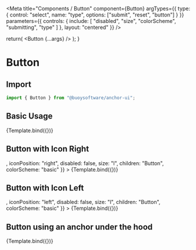 

<Meta
  title="Components / Button"
  component={Button}
  argTypes={{
    type: {
      control: "select",
      name: "type",
      options: ["submit", "reset", "button"]
    }
  }}
  parameters={{
    controls: {
      include: [
        "disabled",
        "size",
        "colorScheme",
        "submitting",
        "type"
      ]
    },
    layout: "centered"
  }}
/>

  return(
    <Button {...args} />
  );
}

# Button

## Import

```javascript
import { Button } from "@buoysoftware/anchor-ui";
```

## Basic Usage

<Canvas>
  <Story
    name="Basic"
    args={{
      disabled: false,
      size: "l",
      children: "Button",
      colorScheme: "basic",
      type: "submit"
    }}
  >
    {Template.bind({})}
  </Story>
</Canvas>

## Button with Icon Right

<Canvas>
  <Story
    name="Icon Right"
    args={{
      icon: <NavArrowDown />,
      iconPosition: "right",
      disabled: false,
      size: "l",
      children: "Button",
      colorScheme: "basic"
    }}
  >
    {Template.bind({})}
  </Story>
</Canvas>

## Button with Icon Left

<Canvas>
  <Story
    name="Icon Left"
    args={{
      icon: <NavArrowLeft />,
      iconPosition: "left",
      disabled: false,
      size: "l",
      children: "Button",
      colorScheme: "basic"
    }}
  >
    {Template.bind({})}
  </Story>
</Canvas>

## Button using an anchor under the hood

<Canvas>
  <Story
    name="Anchor"
    args={{
      as: "a",
      href: "https://www.youtube.com/watch?v=dQw4w9WgXcQ",
      target: "_blank",
      children: "This is a link",
      colorScheme: "basic",
    }}
  >
    {Template.bind({})}
  </Story>
</Canvas>
